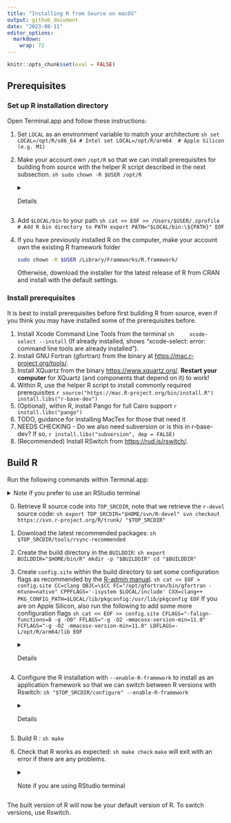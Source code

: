 ```yaml
---
title: "Installing R from Source on macOS"
output: github_document
date: "2023-08-11"
editor_options: 
  markdown: 
    wrap: 72
---
```


```r
knitr::opts_chunk$set(eval = FALSE)
```

## Prerequisites

### Set up R installation directory

Open Terminal.app and follow these instructions:

1.  Set `LOCAL` as an environment variable to match your architecture
    ```sh
set LOCAL=/opt/R/x86_64 # Intel
set LOCAL=/opt/R/arm64  # Apple Silicon (e.g. M1)
    ```
2.  Make your account own `/opt/R` so that we can install prerequisites for 
building from source with the helper R script described in the next subsection.
    ```sh
sudo chown -R $USER /opt/R
    ```
    <details><summary>Details</summary> If this is skipped, get errors when 
running `install.libs("r-base-dev")`, e.g. " Can't restore time", 
"Can't unlink already-existing object"
    </details>
3.  Add `$LOCAL/bin` to your path
    ```sh
cat << EOF >> /Users/$USER/.zprofile
# Add R bin directory to PATH
export PATH="$LOCAL/bin:\${PATH}"
EOF
    ```
4.  If you have previously installed R on the computer, make your account own the existing R framework folder
    ```sh
sudo chown -R $USER /Library/Frameworks/R.framework/
   ```
   Otherwise, download the installer for the latest release of R from CRAN and install with the default settings.

### Install prerequisites

It is best to install prerequisites before first building R from source, 
even if you think you may have installed some of the prerequisites before.

1.  Install Xcode Command Line Tools from the terminal
    ```sh
    xcode-select --install
    ```
    (If already installed, shows "xcode-select: error: command line tools are
already installed").
2.  Install GNU Fortran (gfortran) from the binary at 
<https://mac.r-project.org/tools/>.
3.  Install XQuartz from the binary <https://www.xquartz.org/>. 
**Restart your computer** for XQuartz (and components that depend on it) to 
work!
4.  Within R, use the helper R script to install commonly required prerequisites
    ```r
source("https://mac.R-project.org/bin/install.R")
install.libs("r-base-dev")
    ```
5.  (Optional), within R, install Pango for full Cairo support
    ```r
install.libs("pango")
    ```
6.  TODO, guidance for installing MacTex for those that need it
7.  NEEDS CHECKING - Do we also need subversion or is this in r-base-dev? 
If so,
    ```r
install.libs("subversion", dep = FALSE)
    ```
8. (Recommended)  Install RSwitch from <https://rud.is/rswitch/>.
    
[//]: # (
* Skip readline (use editline) 
* Have jpeg, libpng, pkgconfig, tiff and zlib-system-stub from r-base-dev 
* Got XQuartz 
* Got Obj C compiler with xcode command line tools 
* Got tcl/tk with standard installation of R binary
* Cairo support - easiest to install pango, will install cairo and
dependencies at same time
* I had MacTex already - assume most would??
* Got texinfo with standard installation of R binary
)

## Build R

Run the following commands within Terminal.app: 

<details><summary>Note if you prefer to use an RStudio terminal</summary> The PATH setting in `~/.zprofile` will only work for a zsh terminal, so you may need to change your Global Options or add the PATH setting to `~/.bash_profile`
</details>

0. Retrieve R source code into `TOP_SRCDIR`, note that we retrieve the `r-devel` source code:
    ```sh
export TOP_SRCDIR="$HOME/svn/R-devel"
svn checkout https://svn.r-project.org/R/trunk/ "$TOP_SRCDIR"
    ```

1.  Download the latest recommended packages:
    ```sh
$TOP_SRCDIR/tools/rsync-recommended
    ```

2.  Create the build directory in the `BUILDDIR`:
    ```sh
export BUILDDIR="$HOME/bin/R"
mkdir -p "$BUILDDIR"
cd "$BUILDDIR"
    ```

3.  Create `config.site` within the build directory to set some configuration flags as recommended by the [R-admin manual](https://cran.r-project.org/doc/manuals/r-devel/R-admin.html#Prerequisites).
    ```sh
cat << EOF > config.site
CC=clang
OBJC=\$CC
FC="/opt/gfortran/bin/gfortran -mtune=native"
CPPFLAGS='-isystem $LOCAL/include'
CXX=clang++
PKG_CONFIG_PATH=$LOCAL/lib/pkgconfig:/usr/lib/pkgconfig
EOF
    ```
    If you are on Apple Silicon, also run the following to add some more configuration flags
    ```sh
cat << EOF >> config.site
CFLAGS="-falign-functions=8 -g -O0"
FFLAGS="-g -O2 -mmacosx-version-min=11.0"
FCFLAGS="-g -O2 -mmacosx-version-min=11.0"
LDFLAGS=-L/opt/R/arm64/lib
EOF
    ```
    <details><summary>Details</summary> Some modifications: `-O0` to enable debugging symbols and disable compiler optimisations for better debugging experience; `-mmacos-version-min` corrected [?] to `-mmacosx-version-min`; `LDFLAGS=-L/opt/R/arm64/lib` added so that liblzma can be found.
    </details>

4. Configure the R installation with `--enable-R-framework` to install as an application framework so that we can switch between R versions with Rswitch:
    ```sh
"$TOP_SRCDIR/configure" --enable-R-framework
    ```
    <details><summary>Details</summary> This assumes you only want to work with one development version of R that will be identified by the Major.Minor version number. To customize the version name use `--enable-R-framework FW=VERSION` where e.g. VERSION=4.4-dev. The compilation options in [R-admin manual](https://cran.r-project.org/doc/manuals/r-devel/R-admin.html#Prerequisites) to define the location of X11 and tcltk libraries do not seem to be necessary.
    </details>
    
5.  Build R :
    ```sh
make
    ```
6.  Check that R works as expected:
    ```sh
make check
    ```
    `make` will exit with an error if there are any problems.
    <details><summary>Note if you are using RStudio terminal</summary> `make check` will fail unless you run `unset R_HOME` first
    </details>
    
The built version of R will now be your default version of R. To switch versions, use Rswitch.
